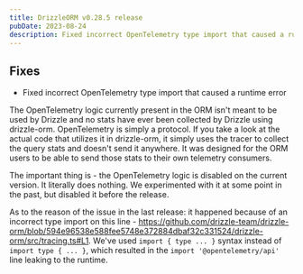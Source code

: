 ```yaml
---
title: DrizzleORM v0.28.5 release
pubDate: 2023-08-24
description: Fixed incorrect OpenTelemetry type import that caused a runtime error.
---
```


## Fixes

- Fixed incorrect OpenTelemetry type import that caused a runtime error

The OpenTelemetry logic currently present in the ORM isn't meant to be used by Drizzle and no stats have ever been collected by Drizzle using drizzle-orm. OpenTelemetry is simply a protocol. If you take a look at the actual code that utilizes it in drizzle-orm, it simply uses the tracer to collect the query stats and doesn't send it anywhere. It was designed for the ORM users to be able to send those stats to their own telemetry consumers.

The important thing is - the OpenTelemetry logic is disabled on the current version. It literally does nothing. We experimented with it at some point in the past, but disabled it before the release.

As to the reason of the issue in the last release: it happened because of an incorrect type import on this line - https://github.com/drizzle-team/drizzle-orm/blob/594e96538e588fee5748e372884dbaf32c331524/drizzle-orm/src/tracing.ts#L1. We've used `import { type ... }` syntax instead of `import type { ... }`, which resulted in the `import '@opentelemetry/api'` line leaking to the runtime.
